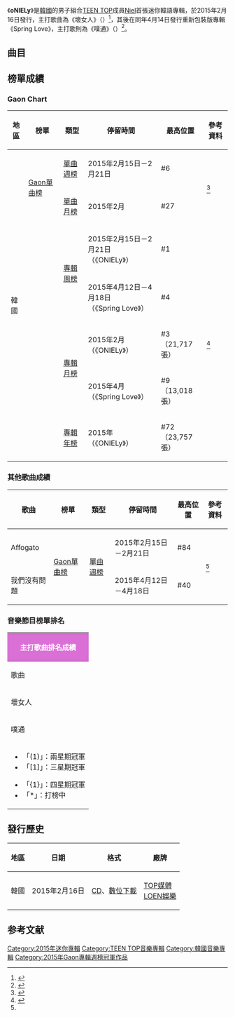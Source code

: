 {{lowercase|oNIELy}}
{{Infobox Album
| Name = oNIELy
| Cover = Niel oNIELy.jpg
| Artist = [[安丹尼爾|Niel]]
| Type = EP
| Released = 2015年2月16日<ref name="Release">{{cite web|title=TEEN TOP's Niel releases teaser image for his solo debut|url=http://www.allkpop.com/article/2015/02/teen-tops-niel-releases-teaser-image-for-his-solo-debut|date=2015-02-02|accessdate=2015-02-18|language=en|archive-date=2015-02-18|archive-url=https://web.archive.org/web/20150218082902/http://www.allkpop.com/article/2015/02/teen-tops-niel-releases-teaser-image-for-his-solo-debut|dead-url=no}}</ref><br>2015年4月14日（Spring Love）
| Recorded = 2015年
| Genre = [[韓語流行音樂|韓語流行音樂]]
| Length = 24:58
| Label = [[TOP媒體|TOP媒體]]製作<br>[[LOEN娛樂|LOEN娛樂]]發行
| Producer =
| Certification  =
| Chart position = * 週榜最高排名第1位<small>（2015年2月21日，[[Gaon_Chart|Gaon]]）</small>
* 月榜最高排名第3位<small>（2015年2月，[[Gaon_Chart|Gaon]]）</small>
| Misc        = {{Extra chronology 2
| Artist      = [[TEEN_TOP|TEEN TOP]]專輯
| Type        = EP
| Last album  = [[ÉXITO|ÉXITO]]<br>（2014年）
| This album  = '''oNIELy'''<br>（Niel，2015年）
| Next album  = [[NATURAL_BORN_TEEN_TOP|NATURAL BORN TEEN TOP]]<br>（2015年）
}}
{{Extra chronology 2
| Artist      = [[安丹尼爾|Niel]]專輯
| Type        = EP
| Last album  = 
| This album  = '''oNIELy'''<br>（2015年）
| Next album  = [[LOVE_AFFAIR..._(Niel迷你專輯)|LOVE AFFAIR...]]<br>（2017年）
}}
{{singles
  | Promo          = yes
  | Name           = oNIELy
  | Type           = EP
  | Single 1       = 壞女人（{{lang|ko|못된 여자}}）
  | Single 1 date  = {{Start date|2015|2|16}}
  | Single 2       = 噗通（{{lang|ko|심쿵}}）
  | Single 2 date  = {{Start date|2015|4|14}}
}}
{{Extra album cover
  | Upper caption = 其他封面
  | Type = EP
  | Cover = Niel Spring Love.jpg
  | Lower caption = 重新包裝版專輯《Spring Love》封面
  }}
}}

《'''oNIELy'''》是[[韓國|韓國]]的男子組合[[TEEN_TOP|TEEN TOP]]成員[[安丹尼爾|Niel]]首張迷你韓語專輯，於2015年2月16日發行，主打歌曲為《壞女人》（{{lang-ko|못된 여자}}）<ref>{{cite web|title=TEEN TOP's Niel loses his heart to a 'Lovekiller' in solo debut MV + 'oNIELy' tracks!|url=http://www.allkpop.com/article/2015/02/teen-tops-niel-loses-his-heart-to-a-lovekiller-in-solo-debut-mv-oniely-tracks|date=2015-02-15|accessdate=2015-02-18|language=en|archive-date=2015-02-18|archive-url=https://web.archive.org/web/20150218082404/http://www.allkpop.com/article/2015/02/teen-tops-niel-loses-his-heart-to-a-lovekiller-in-solo-debut-mv-oniely-tracks|dead-url=no}}</ref>，其後在同年4月14日發行重新包裝版專輯《Spring Love》，主打歌則為《噗通》（{{lang-ko|심쿵}}）<ref>{{cite web|title=Niel 4/14 發行改版專輯|url=http://kpopn.com/2015/04/07/269552/|date=2015-04-07|accessdate=2015-04-08|archive-url=https://web.archive.org/web/20150412234547/http://kpopn.com/2015/04/07/269552/|archive-date=2015-04-12|dead-url=yes}}</ref>。

==曲目==
{{Track listing

| total_length    = 24:58

| title1          = Only you
| music1          = [[黑眼必勝|黑眼必勝]]（{{lang|ko|블랙아이드필승}}）
| lyrics1         = 黑眼必勝
| arranger1       = 黑眼必勝
| length1         = 3:03

| title2          = 壞女人
| note2           = {{lang|ko|못된 여자}}）（Feat. [[Dok2|Dok2]]
| music2          = 黑眼必勝
| lyrics2         = 黑眼必勝<br>[[李鏗|李鏗]]（{{lang|ko|이갱}}）<br>Dok2
| arranger2       = 黑眼必勝
| length2         = 3:29

| title3          = Affogato
| note3           = {{lang|ko|아포가토}}）（Feat. [[C.A.P|C.A.P]]
| music3          = [[安丹尼爾|Niel]]<br>[[辛承益|辛承益]]（{{lang|ko|신승익}}）<br>[[Denis_Seo|Denis Seo]]
| lyrics3         = Niel<br>辛承益<br>Denis Seo
| arranger3       = Niel<br>辛承益<br>[[具仁卉|具仁卉]]（{{lang|ko|구인회}}）
| length3         = 3:26

| title4          = Lady
| note4           = Feat. [[L.Joe|L.Joe]]
| music4          = 黑眼必勝
| lyrics4         = 黑眼必勝<br>[[全軍|全軍]]（{{lang|ko|전군}}）
| arranger4       = 黑眼必勝
| length4         = 3:31

| title5          = 打電話
| note5           = {{lang|ko|전화해}}
| music5          = 全軍<br>[[Ye-Yo!|Ye-Yo!]]
| lyrics5         = 全軍<br>Ye-Yo!
| arranger5       = 全軍<br>Ye-Yo!
| length5         = 3:28

| title6          = Epilogue
| note6           = {{lang|ko|에필로그}}
| music6          = DJTY<br>[[宋楊夏|宋楊夏]]（{{lang|ko|송양하}}）<br>Brand Newjiq
| lyrics6         = DJTY<br>宋楊夏<br>Brand Newjiq
| arranger6       = DJTY<br>宋楊夏<br>Brand Newjiq
| length6         = 3:37

| title7          = 天使之歌
| note7           = {{lang|ko|천사의 노래}}
| music7          = {{link-ko|Lucid Fall|루시드 폴}}（{{lang|ko|루시드 폴}}）
| lyrics7         = Lucid Fall
| arranger7       = Lucid Fall
| length7         = 4:22

}}
{{tracklist
| collapsed       = yes
| total_length    = 31:53
| headline        = 重新包裝版專輯《Spring Love》

| title1          = 噗通
| note1           = {{lang|ko|심쿵}}）（Feat. [[Juniel|Juniel]]
| music1          = [[朴昌賢|朴昌賢]]（{{lang|ko|박창현}}）
| lyrics1         = 朴昌賢
| arranger1       = 朴昌賢
| length1         = 3:16

| title2          = Memory...
| note2           = Feat. [[V-hawk|V-hawk]]
| music2          = Niel<br>辛承益<br>Denis Seo
| lyrics2         = Niel<br>辛承益<br>Denis Seo<br>V-hawk
| arranger2       = Niel<br>辛承益<br>Denis Seo<br>具仁卉
| length2         = 3:38

| title3          = Only you
| length3         = 3:03

| title4          = 壞女人
| length4         = 3:29

| title5          = Affogato
| length5         = 3:26

| title6          = Lady
| length6         = 3:31

| title7          = 打電話
| length7         = 3:28

| title8          = Epilogue
| length8         = 3:37

| title9          = 天使之歌
| length9         = 4:22

}}
==榜單成績==
===Gaon Chart===
{| class="wikitable" style="text-align:center; width:70%"
! 地區 !! 榜單 !! 類型 !! 停留時間 !! 最高位置 !! 參考資料
|-
| rowspan=8|韓國 ||rowspan=2| [[Gaon單曲榜|Gaon單曲榜]] || [[2015年Gaon單曲冠軍作品列表|單曲週榜]] || 2015年2月15日－2月21日 || #6 ||rowspan=2|<ref name=gaonsinglechart>{{cite web|url=http://www.gaonchart.co.kr/main/section/chart/online.gaon|title=This links to current week - select the year/month/week from drop down menu|date=|work=Gaon Singles Chart|publisher=Korea Music Content Industry Association|accessdate=2015-02-21|language=ko|archive-date=2016-06-02|archive-url=https://web.archive.org/web/20160602074738/http://gaonchart.co.kr/main/section/chart/online.gaon|dead-url=no}}</ref>
|-
| [[2015年Gaon單曲冠軍作品列表|單曲月榜]] || 2015年2月 || #27
|-
|rowspan=5|{{link-en|Gaon專輯榜|Gaon Album Chart}} ||rowspan=2| [[2015年Gaon專輯冠軍作品列表|專輯周榜]] || 2015年2月15日－2月21日<br>（《ONIELy》） || #1 ||rowspan=5|<ref name=gaonalbumchart>{{cite web|url=http://www.gaonchart.co.kr/main/section/chart/album.gaon|title=This links to current week - select the year/week from drop down menu|date=|work=Gaon Album Charts|publisher=Korea Music Content Industry Association|accessdate=2015-02-21|language=ko|archive-date=2015-12-23|archive-url=https://web.archive.org/web/20151223082817/http://gaonchart.co.kr/main/section/chart/album.gaon|dead-url=no}}</ref>
|-
| 2015年4月12日－4月18日<br>（《Spring Love》） || #4
|-
|rowspan=2| [[2015年Gaon專輯冠軍作品列表|專輯月榜]] || 2015年2月<br>（《ONIELy》） || #3<br>（21,717張）
|-
| 2015年4月<br>（《Spring Love》） || #9<br>（13,018張）
|-
| [[2015年Gaon專輯冠軍作品列表|專輯年榜]] || 2015年<br>（《ONIELy》） || #72<br>（23,757張）
|}

===其他歌曲成績===
{| class="wikitable" style="text-align:center; width:70%"
|-
! 歌曲 !! 榜單 !! 類型 !! 停留時間 !! 最高位置 !!參考資料
|-
| Affogato ||rowspan=2| [[Gaon單曲榜|Gaon單曲榜]] ||rowspan=2| [[2015年Gaon單曲冠軍作品列表|單曲週榜]] || 2015年2月15日－2月21日 || #84 ||rowspan=2|<ref name=gaonsinglechart/>
|-
| 我們沒有問題 || 2015年4月12日－4月18日 || #40
|}

===音樂節目榜單排名===
{|class="wikitable" style="font-size:small"
!colspan="6" style="background:#DA70D6; color:white;"|主打歌曲排名成績
|-
!歌曲
![[Mnet媒體|Mnet]]<br /><small>《[[M!_Countdown|M! Countdown]]》</small>
![[KBS第2頻道|KBS2]]<br /><small>《[[KBS音樂銀行|Music Bank]]》</small>
![[文化廣播_(韓國)|MBC]]<br /><small>《[[Show!_音樂中心|Show! 音樂中心]]》</small>
![[SBS_(韓國)|SBS]]<br /><small>《[[SBS人氣歌謠|人氣歌謠]]》</small>
!備註
|-
| 壞女人 || 3 || '''1''' || '''1''' || 4 || '''{{link-ko|MBC MUSIC|MBC 뮤직}}<br>[[Show_Champion|Show Champion]]'''：5<br>'''[[SBS_MTV|SBS MTV]]<br>[[THE_SHOW_(SBS_MTV節目)|THE SHOW]]'''：3
|-
| 噗通 || 11 || 13 || 18 || 25 || '''MBC MUSIC<br>Show Champion'''：17<br>'''SBS MTV<br>THE SHOW'''：9
|-
|colspan="6"|
{{col-begin}}
{{col-2}}
*「(1)」：兩星期冠軍
*「[1]」：三星期冠軍
{{col-break}}
*「{1}」：四星期冠軍
*「*」：打榜中
{{col-end}}
|}

==發行歷史==
{| class="wikitable"
! 地區 !! 日期 !! 格式 !! 廠牌
|-
| 韓國
| 2015年2月16日
| [[CD|CD]]、[[數位音樂下載|數位下載]]
| [[TOP媒體|TOP媒體]]<br>[[LOEN娛樂|LOEN娛樂]]
|}

==参考文献==
{{reflist}}
{{TEEN TOP}}
{{Gaon專輯週榜冠軍 (2015年)|2015年2月21日}}
[[Category:2015年迷你專輯|Category:2015年迷你專輯]]
[[Category:TEEN_TOP音樂專輯|Category:TEEN TOP音樂專輯]]
[[Category:韓國音樂專輯|Category:韓國音樂專輯]]
[[Category:2015年Gaon專輯週榜冠軍作品|Category:2015年Gaon專輯週榜冠軍作品]]
